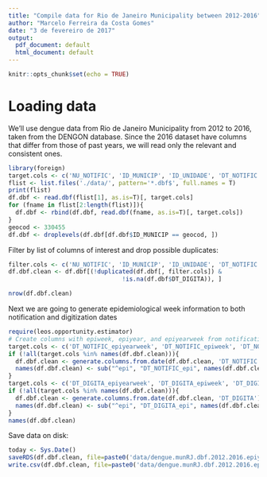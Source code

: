 ```yaml
---
title: "Compile data for Rio de Janeiro Municipality between 2012-2016"
author: "Marcelo Ferreira da Costa Gomes"
date: "3 de fevereiro de 2017"
output:
  pdf_document: default
  html_document: default
---
```


```r
knitr::opts_chunk$set(echo = TRUE)
```

# Loading data

We'll use dengue data from Rio de Janeiro Municipality from 2012 to 2016, taken from the DENGON database. Since the 2016 dataset have columns that differ from those of past years, we will read only the relevant and consistent ones.
```r
library(foreign)
target.cols <- c('NU_NOTIFIC', 'ID_MUNICIP', 'ID_UNIDADE', 'DT_NOTIFIC', 'DT_DIGITA')
flist <- list.files('./data/', pattern='*.dbf$', full.names = T)
print(flist)
df.dbf <- read.dbf(flist[1], as.is=T)[, target.cols]
for (fname in flist[2:length(flist)]){
  df.dbf <- rbind(df.dbf, read.dbf(fname, as.is=T)[, target.cols])
}
geocod <- 330455
df.dbf <- droplevels(df.dbf[df.dbf$ID_MUNICIP == geocod, ])
```

Filter by list of columns of interest and drop possible duplicates:
```r
filter.cols <- c('NU_NOTIFIC', 'ID_MUNICIP', 'ID_UNIDADE', 'DT_NOTIFIC')
df.dbf.clean <- df.dbf[(!duplicated(df.dbf[, filter.cols]) &
                                !is.na(df.dbf$DT_DIGITA)), ]

nrow(df.dbf.clean)
```

Next we are going to generate epidemiological week information to both notification and digitization dates
```r
require(leos.opportunity.estimator)
# Create columns with epiweek, epiyear, and epiyearweek from notification and digitalization ones:
target.cols <- c('DT_NOTIFIC_epiyearweek', 'DT_NOTIFIC_epiweek', 'DT_NOTIFIC_epiyear')
if (!all(target.cols %in% names(df.dbf.clean))){
  df.dbf.clean <- generate.columns.from.date(df.dbf.clean, 'DT_NOTIFIC')
  names(df.dbf.clean) <- sub("^epi", "DT_NOTIFIC_epi", names(df.dbf.clean))
}
target.cols <- c('DT_DIGITA_epiyearweek', 'DT_DIGITA_epiweek', 'DT_DIGITA_epiyear')
if (!all(target.cols %in% names(df.dbf.clean))){
  df.dbf.clean <- generate.columns.from.date(df.dbf.clean, 'DT_DIGITA')
  names(df.dbf.clean) <- sub("^epi", "DT_DIGITA_epi", names(df.dbf.clean))
}
names(df.dbf.clean)
```

Save data on disk:
```r
today <- Sys.Date()
saveRDS(df.dbf.clean, file=paste0('data/dengue.munRJ.dbf.2012.2016.epiyearweek.', today, '.rds'))
write.csv(df.dbf.clean, file=paste0('data/dengue.munRJ.dbf.2012.2016.epiyearweek.', today, '.csv'), row.names=F)
```